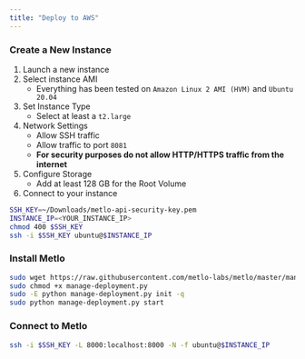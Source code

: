 ```yaml
---
title: "Deploy to AWS"
---
```


### Create a New Instance

1. Launch a new instance
2. Select instance AMI
   - Everything has been tested on `Amazon Linux 2 AMI (HVM)` and `Ubuntu 20.04`
3. Set Instance Type
   - Select at least a `t2.large`
4. Network Settings
   - Allow SSH traffic
   - Allow traffic to port `8081`
   - **For security purposes do not allow HTTP/HTTPS traffic from the internet**
5. Configure Storage
   - Add at least 128 GB for the Root Volume
6. Connect to your instance

```bash Bash
SSH_KEY=~/Downloads/metlo-api-security-key.pem
INSTANCE_IP=<YOUR_INSTANCE_IP>
chmod 400 $SSH_KEY
ssh -i $SSH_KEY ubuntu@$INSTANCE_IP
```

### Install Metlo

```bash Bash
sudo wget https://raw.githubusercontent.com/metlo-labs/metlo/master/manage-deployment.py -O manage-deployment.py
sudo chmod +x manage-deployment.py
sudo -E python manage-deployment.py init -q
sudo python manage-deployment.py start
```

### Connect to Metlo

```bash Bash
ssh -i $SSH_KEY -L 8000:localhost:8000 -N -f ubuntu@$INSTANCE_IP
```
